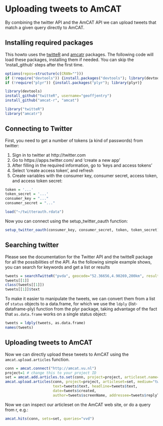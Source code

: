 Uploading tweets to AmCAT
=========================

By combining the twitter API and the AmCAT API we can upload tweets that match a given query directly to AmCAT.

Installing required packages
----

This howto uses the [twitteR](http://cran.r-project.org/web/packages/twitteR/index.html) and [amcatr](http://github.com/amcat/amcat-r) packages. 
The following code will load these packages, installing them if needed.
You can skip the 'install_github' steps after the first time. 

```r
options(repos=structure(c(CRAN="")))
if (!require("devtools")) {install.packages("devtools"); library(devtools)}
if (!require("plyr")) {install.packages("plyr"); library(plyr)}

library(devtools)
install_github("twitteR", username="geoffjentry")
install_github("amcat-r", "amcat")

library("twitteR")
library("amcatr")
```

Connecting to Twitter
----

First, you need to get a number of tokens (a kind of passwords) from twitter:

1. Sign in to twitter at http://twitter.com
2. Go to https://apps.twitter.com/ and 'create a new app'
3. After filling in the required information, go to 'keys and access tokens'
4. Select 'create access token', and refresh
5. Create variables with the consumer key, consumer secret, access token, and access token secret:

```r
token = '...'
token_secret = '...'
consumer_key = "..."
consumer_secret = "..."
```

```r
load("~/twitterauth.rdata")
```

Now you can connect using the setup_twitter_oauth function:

```r
setup_twitter_oauth(consumer_key, consumer_secret, token, token_secret)
```

Searching twitter
----

Please see the documentation for the Twitter API and the twitteR package for all the possibilities of the API. 
As the following simple example shows, you can search for keywords and get a list or results

```r
tweets = searchTwitteR("pvda", geocode="52.36656,4.90269,200km", result_type="recent")
tweets[[1]]
class(tweets[[1]])
tweets[[1]]$text
```

To make it easier to manipulate the tweets, we can convert them from a list of `status` objects to a data.frame, for which we use the `ldply` (list-dataframe-ply) function from the plyr package, taking advantage of the fact that `as.data.frame` works on a single status object:

```r
tweets = ldply(tweets, as.data.frame)
names(tweets)
```

Uploading tweets to AmCAT
----

Now we can directly upload these tweets to AmCAT using the `amcat.upload.articles` function. 

```r
conn = amcat.connect("http://amcat.vu.nl")
project=1 # change this to your project ID
set = amcat.add.articles.to.set(conn, project=project, articleset.name="Tweets", articles=NULL)
amcat.upload.articles(conn, project=project, articleset=set, medium="twitter",
                      text=tweets$text, headline=tweets$text, 
                      date=tweets$created, 
                      author=tweets$screenName, addressee=tweets$replyToSN)
```

Now we can inspect our articleset on the AmCAT web site, or do a query from r, e.g.:

```r
amcat.hits(conn, sets=set, queries="vvd")
```
